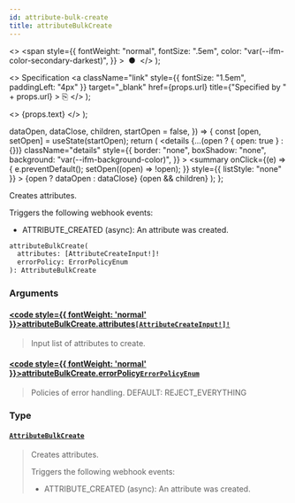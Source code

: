 ```yaml
---
id: attribute-bulk-create
title: attributeBulkCreate
---
```


  <>
    <span
      style={{
        fontWeight: "normal",
        fontSize: ".5em",
        color: "var(--ifm-color-secondary-darkest)",
      }}
    >
      &nbsp;●&nbsp;
    </span>
  </>
);

  <>
    Specification
    <a
      className="link"
      style={{ fontSize: "1.5em", paddingLeft: "4px" }}
      target="\_blank"
      href={props.url}
      title={"Specified by " + props.url}
    >
      ⎘
    </a>
  </>
);

  <>
    <span className={props.class}>{props.text}</span>
  </>
);


  dataOpen,
  dataClose,
  children,
  startOpen = false,
}) => {
  const [open, setOpen] = useState(startOpen);
  return (
    <details
      {...(open ? { open: true } : {})}
      className="details"
      style={{
        border: "none",
        boxShadow: "none",
        background: "var(--ifm-background-color)",
      }}
    >
      <summary
        onClick={(e) => {
          e.preventDefault();
          setOpen((open) => !open);
        }}
        style={{ listStyle: "none" }}
      >
        {open ? dataOpen : dataClose}
      </summary>
      {open && children}
    </details>
  );
};

Creates attributes.

<Badge text="Added in Saleor 3.15" class="secondary margin-bottom--sm" />

<FeaturePreview />

Triggers the following webhook events:

- ATTRIBUTE_CREATED (async): An attribute was created.

```graphql
attributeBulkCreate(
  attributes: [AttributeCreateInput!]!
  errorPolicy: ErrorPolicyEnum
): AttributeBulkCreate
```

### Arguments

#### [<code style={{ fontWeight: 'normal' }}>attributeBulkCreate.<b>attributes</b></code>](#)<Bullet />[`[AttributeCreateInput!]!`](../../../api-reference/attributes/inputs/attribute-create-input) <Badge class="badge badge--secondary" text="non-null"/> <Badge class="badge badge--secondary" text="input"/> <Badge class="badge badge--secondary" text="attributes"/>

> Input list of attributes to create.

#### [<code style={{ fontWeight: 'normal' }}>attributeBulkCreate.<b>errorPolicy</b></code>](#)<Bullet />[`ErrorPolicyEnum`](../../../api-reference/miscellaneous/enums/error-policy-enum) <Badge class="badge badge--secondary" text="enum"/> <Badge class="badge badge--secondary" text="miscellaneous"/>

> Policies of error handling. DEFAULT: REJECT_EVERYTHING

### Type

#### [`AttributeBulkCreate`](../../../api-reference/attributes/objects/attribute-bulk-create) <Badge class="badge badge--secondary" text="object"/> <Badge class="badge badge--secondary" text="attributes"/>

> Creates attributes.
>
> <Badge text="Added in Saleor 3.15" class="secondary margin-bottom--sm" />
>
> <FeaturePreview />
>
> Triggers the following webhook events:
>
> - ATTRIBUTE_CREATED (async): An attribute was created.

